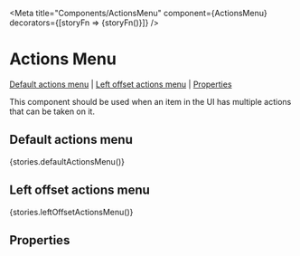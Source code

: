 
<Meta title="Components/ActionsMenu" component={ActionsMenu} decorators={[storyFn => <Box p="20px 20px 80px 20px">{storyFn()}</Box>]} />

# Actions Menu

[Default actions menu](#default-actions-menu) | [Left offset actions menu](#left-offset-actions-menu) | [Properties](#properties)

This component should be used when an item in the UI has multiple actions that can be taken on it.

## Default actions menu

<Preview>
  <Story name="defaultActionsMenu">{stories.defaultActionsMenu()}</Story>
</Preview>

## Left offset actions menu

<Preview>
  <Story name="leftOffsetActionsMenu">{stories.leftOffsetActionsMenu()}</Story>
</Preview>

## Properties

<Props of={ActionsMenu} />

